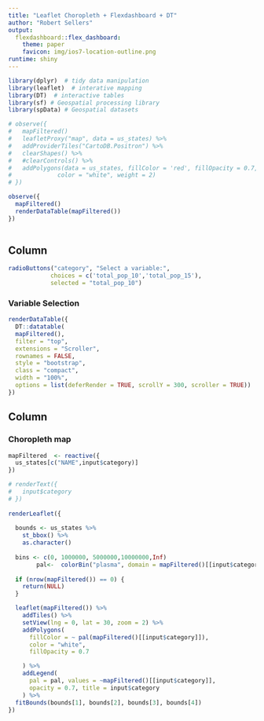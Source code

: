 ```yaml
---
title: "Leaflet Choropleth + Flexdashboard + DT"
author: "Robert Sellers"
output:
  flexdashboard::flex_dashboard:
    theme: paper
    favicon: img/ios7-location-outline.png
runtime: shiny
---
```


```r
library(dplyr)  # tidy data manipulation
library(leaflet)  # interative mapping
library(DT)  # interactive tables
library(sf) # Geospatial processing library
library(spData) # Geospatial datasets

# observe({
#   mapFiltered()
#   leafletProxy("map", data = us_states) %>%
#   addProviderTiles("CartoDB.Positron") %>% 
#   clearShapes() %>% 
#   #clearControls() %>% 
#   addPolygons(data = us_states, fillColor = 'red', fillOpacity = 0.7, 
#             color = "white", weight = 2) 
# })

observe({
  mapFiltered()
  renderDataTable(mapFiltered())
})
  
```

Column {data-width=400}
-------------------------------------
```r
radioButtons("category", "Select a variable:",
            choices = c('total_pop_10','total_pop_15'),
            selected = "total_pop_10")
```

### Variable Selection
    
```r
renderDataTable({
  DT::datatable(
  mapFiltered(),
  filter = "top",
  extensions = "Scroller",
  rownames = FALSE,
  style = "bootstrap",
  class = "compact",
  width = "100%",
  options = list(deferRender = TRUE, scrollY = 300, scroller = TRUE))
})
```


Column {data-width=600}
-------------------------------------
    
### Choropleth map
    
```r

mapFiltered  <- reactive({
  us_states[c("NAME",input$category)]
})

# renderText({
#   input$category
# })
 
renderLeaflet({
  
  bounds <- us_states %>% 
    st_bbox() %>% 
    as.character()
  
  bins <- c(0, 1000000, 5000000,10000000,Inf)
        pal<-  colorBin("plasma", domain = mapFiltered()[[input$category]], bins = bins)
  
  if (nrow(mapFiltered()) == 0) {
    return(NULL)
  }

  leaflet(mapFiltered()) %>%
    addTiles() %>%
    setView(lng = 0, lat = 30, zoom = 2) %>%
    addPolygons(
      fillColor = ~ pal(mapFiltered()[[input$category]]),
      color = "white",
      fillOpacity = 0.7

    ) %>%
    addLegend(
      pal = pal, values = ~mapFiltered()[[input$category]],
      opacity = 0.7, title = input$category
    ) %>%
  fitBounds(bounds[1], bounds[2], bounds[3], bounds[4])
})

```